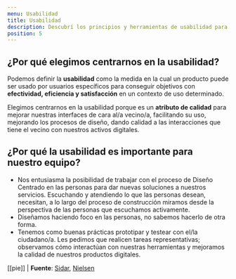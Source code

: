 ```yaml
---
menu: Usabilidad
title: Usabilidad
description: Descubrí los principios y herramientas de usabilidad para los productos digitales del GCBA
position: 5
---
```


## ¿Por qué elegimos centrarnos en la usabilidad?

Podemos definir la **usabilidad** como la medida en la cual un producto puede ser usado por usuarios específicos para conseguir objetivos con **efectividad, eficiencia y satisfacción** en un contexto de uso determinado.

Elegimos centrarnos en la usabilidad porque es un **atributo de calidad** para mejorar nuestras interfaces de cara al/a vecino/a, facilitando su uso, mejorando los procesos de diseño, dando calidad a las interacciones que tiene el vecino con nuestros activos digitales.


## ¿Por qué la usabilidad es importante para nuestro equipo?

- Nos entusiasma la posibilidad de trabajar con el proceso de Diseño Centrado en las personas para dar nuevas soluciones a nuestros servicios. Escuchando y atendiendo lo que las personas desean, necesitan, a lo largo del proceso de construcción miramos desde la perspectiva de las personas que escuchamos activamente.
- Diseñamos  haciendo foco en las personas, no sabemos hacerlo de otra forma.
- Tenemos como buenas prácticas prototipar y testear con el/la ciudadano/a. Les pedimos que realicen tareas representativas; observamos cómo interactúan con nuestras herramientas y mejoramos la calidad de nuestros productos digitales.


[[pie]]
| **Fuente**:
[Sidar](http://www.sidar.org/recur/desdi/traduc/es/visitable/Herramientas.htm),
[Nielsen](https://www.google.com/url?hl=es&q=https://www.nngroup.com/articles/usability-101-introduction-to-usability/&sa=D&ust=1605468602201000&usg=AFQjCNEIh7aInN4V2zHjJKyUI1-IArY0rg)

